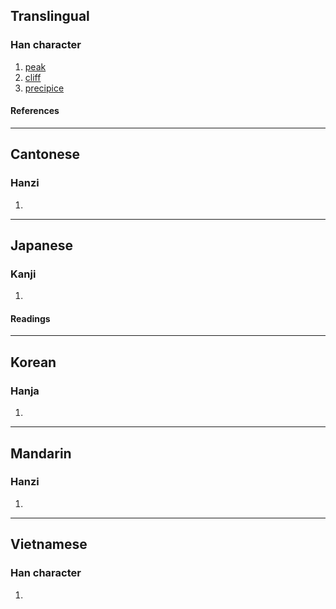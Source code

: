 {{character info/new}}
==Translingual==

===Han character===
{{Han char|rn=46|rad=山|as=05|sn=8|four=22602|canj=USHR|ids=⿱山召}}

# [[peak]]
# [[cliff]]
# [[precipice]]

====References====
{{Han ref|kx=0309.160|dkj=07981|dj=0609.100|hdz=10769.050|uh=5CA7}}

----

==Cantonese==

===Hanzi===
{{yue-hanzi|jyut=[[tiu4]]|y=tiu4}}

# {{defn|lang=yue|sort=山05}}

----

==Japanese==

===Kanji===
{{ja-kanji|grade=|rs=山05}}

# {{defn|lang=ja|sort=山05}}

====Readings====
{{ja-readings
|on=てう, でう
}}

----

==Korean==

===Hanja===
{{ko-hanja|초}}

# {{defn|lang=ko|sort=山05}}

----

==Mandarin==

===Hanzi===
{{cmn-hanzi|pin=[[tiáo]] ([[tiao2]])|wg=t'iao<sup>2</sup>}}

# {{defn|lang=cmn|sort=山05}}

----

==Vietnamese==

===Han character===
{{vi-readings|rs=山05|reading=đèo}}

# {{defn|lang=vi|sort=山05}}